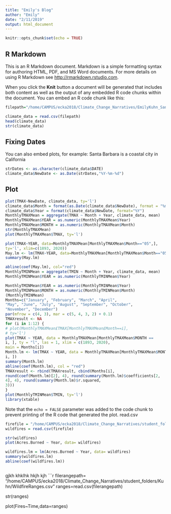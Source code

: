 ```yaml
---
title: "Emily's Blog"
author: "Emily"
date: "2/11/2019"
output: html_document
---
```


```r
knitr::opts_chunk$set(echo = TRUE)
```

## R Markdown

This is an R Markdown document. Markdown is a simple formatting syntax for authoring HTML, PDF, and MS Word documents. For more details on using R Markdown see <http://rmarkdown.rstudio.com>.

When you click the **Knit** button a document will be generated that includes both content as well as the output of any embedded R code chunks within the document. You can embed an R code chunk like this:

```r
filepath="/home/CAMPUS/ecka2018/Climate_Change_Narratives/EmilyKuhn_Santabarbara_data.csv"

climate_data = read.csv(filepath)
head(climate_data)
str(climate_data)

```


## Fixing Dates

You can also embed plots, for example:
Santa Barbara is a coastal city in California

```r
strDates <- as.character(climate_data$DATE)
climate_data$NewDate <- as.Date(strDates,"%Y-%m-%d")

```

## Plot
```r
plot(TMAX~NewDate, climate_data, ty='l')
climate_data$Month = format(as.Date(climate_data$NewDate), format = "%m")
climate_data$Year = format(climate_data$NewDate, format="%Y")
MonthlyTMAXMean = aggregate(TMAX ~ Month + Year, climate_data, mean)
MonthlyTMAXMean$YEAR = as.numeric(MonthlyTMAXMean$Year)
MonthlyTMAXMean$MONTH = as.numeric(MonthlyTMAXMean$Month)
str(MonthlyTMAXMean)
plot(MonthlyTMAXMean$TMAX, ty='l')

plot(TMAX~YEAR, data=MonthlyTMAXMean[MonthlyTMAXMean$Month=="05",],
ty='l', xlim=c(1893, 2020))
May.lm <- lm(TMAX~YEAR, data=MonthlyTMAXMean[MonthlyTMAXMean$Month=="05",])
summary(May.lm)

abline(coef(May.lm), col="red")
MonthlyTMINMean = aggregate(TMIN ~ Month + Year, climate_data, mean)
MonthlyTMINMean$YEAR = as.numeric(MonthlyTMINMean$Year)

MonthlyTMINMean$YEAR = as.numeric(MonthlyTMINMean$Year)
MonthlyTMINMean$MONTH = as.numeric(MonthlyTMINMean$Month)
(MonthlyTMINMean)
Months=c("January", "February", "March", "April",
"May", "June", "July", "August", "September", "October",
"November", "December")
par(mfrow = c(4, 3), mar = c(5, 4, 3, 2) + 0.1)
TMAXresult <- NA
for (i in 1:12) {
# plot(MonthlyTMAXMean£TMAX[MonthlyTMAXMean£Month==i],
# ty='l')
plot(TMAX ~ YEAR, data = MonthlyTMAXMean[MonthlyTMAXMean$MONTH ==
i, ], ty = "l", las = 1, xlim = c(1893, 2020),
main = Months[i])
Month.lm <- lm(TMAX ~ YEAR, data = MonthlyTMAXMean[MonthlyTMAXMean$MONTH ==
i, ])
summary(Month.lm)
abline(coef(Month.lm), col = "red")
TMAXresult <- rbind(TMAXresult, cbind(Months[i],
round(coef(Month.lm)[2], 4), round(summary(Month.lm)$coefficients[2,
4], 4), round(summary(Month.lm)$r.squared,
3)))
}
plot(MonthlyTMINMean$TMIN, ty='l')
library(xtable)

```


Note that the `echo = FALSE` parameter was added to the code chunk to prevent printing of the R code that generated the plot.
read.csv



```r
firefile = "/home/CAMPUS/ecka2018/Climate_Change_Narratives/student_folders/Kuhn/WildfireAcres.csv"
wildfires = read.csv(firefile)

str(wildfires)
plot(Acres.Burned ~ Year, data= wildfires)

wildfires.lm = lm(Acres.Burned ~ Year, data= wildfires)
summary(wildfires.lm)
abline(coef(wildfires.lm))



```
gjkh  khklhk hkjh kjh 
```r

filerangepath= "/home/CAMPUS/ecka2018/Climate_Change_Narratives/student_folders/Kuhn/WildfireRanges.csv"
ranges=read.csv(filerangepath)

str(ranges)

plot(Fires~Time,data=ranges)

